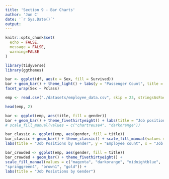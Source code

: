 ```yaml
---
title: 'Section 9 - Bar Charts'
author: 'Jun C'
date: '`r Sys.Date()`'
output:
---
```


```r
knitr::opts_chunk$set(
  echo = FALSE,
  message = FALSE,
  warning=FALSE
)
```

```r
library(tidyverse)
library(ggthemes)
```

```r
bar <- ggplot(df, aes(x = Sex, fill = Survived))
bar + geom_bar() + theme_light() + labs(y = "Passenger Count", title = "Survival Rate on the Titanic") +
facet_wrap(Sex ~ Pclass)

```

```r
emp <- read.csv("./datasets/employee_data.csv", skip = 23, stringsAsFactors = FALSE)

head(emp, 2)

bar <- ggplot(emp, aes(title, fill = gender))
bar + geom_bar() + theme_fivethirtyeight() + labs(title = "Job positions by gender", x = "Job position", y = "Employee count")
# scale_fill_manual(values = c("chartreuse4", "darkorange"))

```

```r
bar_classic <- ggplot(emp, aes(gender, fill = title))
bar_classic + geom_bar() + theme_classic() + scale_fill_manual(values = c("chartreuse4", "darkorange")) + 
labs(title = "Job Positions by Gender", y = "Employee count", x = "Job position")
```

```r
bar_crowded <- ggplot(emp, aes(gender, fill = title))
bar_crowded + geom_bar() + theme_fivethirtyeight() + 
scale_fill_manual(values = c("magenta", "darkorange", "midnightblue", 
"springgreen4", "brown1", "gold")) +
labs(title = "Job Posistions by Gender")
```